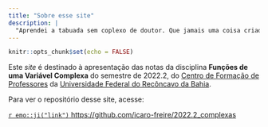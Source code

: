 ```yaml
---
title: "Sobre esse site"
description: |
  "Aprendei a tabuada sem coplexo de doutor. Que jamais uma coisa criada é maior que o Criador."
---
```


```r
knitr::opts_chunk$set(echo = FALSE)
```

Este _site_  é destinado à apresentação das notas da disciplina **Funções de uma Variável Complexa** do semestre de 2022.2, do [Centro de Formação de Professores][CFP] da [Universidade Federal do Recôncavo da Bahia][UFRB].

[CFP]: https://www.ufrb.edu.br/cfp/
[UFRB]: https://www.ufrb.edu.br/portal/

Para ver o repositório desse site, acesse:

[ `r emo::ji("link")` https://github.com/icaro-freire/2022.2_complexas](https://github.com/icaro-freire/2022.2_complexas)

